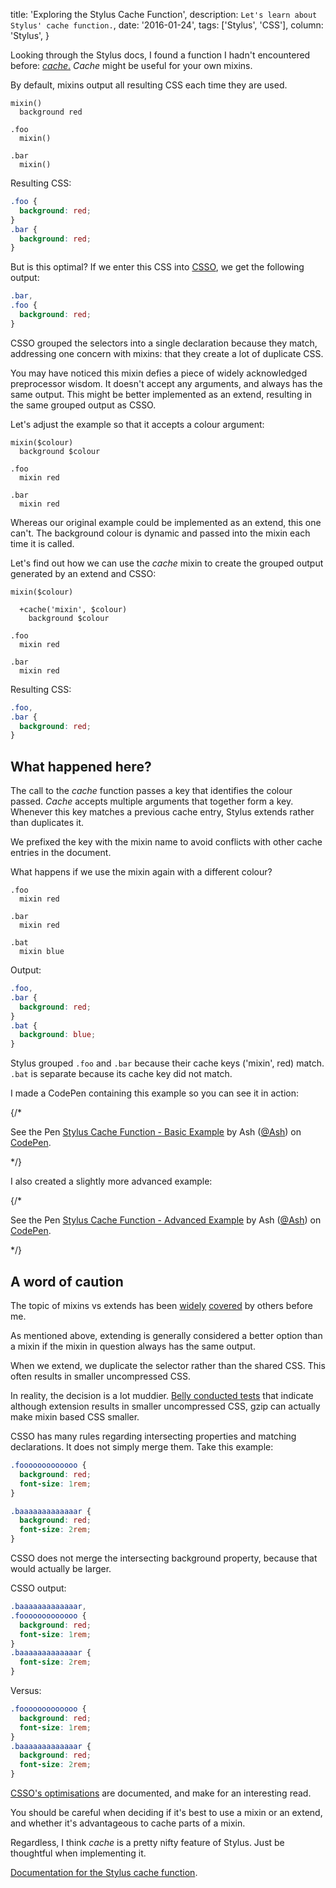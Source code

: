   title: 'Exploring the Stylus Cache Function',
  description: `Let's learn about Stylus' cache function.`,
  date: '2016-01-24',
  tags: ['Stylus', 'CSS'],
  column: 'Stylus',
}

Looking through the Stylus docs, I found a function I hadn't encountered before: [_cache_.](http://stylus-lang.com/docs/bifs.html#cachekeys) _Cache_ might be useful for your own mixins.

By default, mixins output all resulting CSS each time they are used.

```stylus
mixin()
  background red

.foo
  mixin()

.bar
  mixin()
```

Resulting CSS:

```css
.foo {
  background: red;
}
.bar {
  background: red;
}
```

But is this optimal? If we enter this CSS into [CSSO](http://css.github.io/csso/), we get the following output:

```css
.bar,
.foo {
  background: red;
}
```

CSSO grouped the selectors into a single declaration because they match, addressing one concern with mixins: that they create a lot of duplicate CSS.

You may have noticed this mixin defies a piece of widely acknowledged preprocessor wisdom. It doesn't accept any arguments, and always has the same output. This might be better implemented as an extend, resulting in the same grouped output as CSSO.

Let's adjust the example so that it accepts a colour argument:

```stylus
mixin($colour)
  background $colour

.foo
  mixin red

.bar
  mixin red
```

Whereas our original example could be implemented as an extend, this one can't. The background colour is dynamic and passed into the mixin each time it is called.

Let's find out how we can use the _cache_ mixin to create the grouped output generated by an extend and CSSO:

```stylus
mixin($colour)

  +cache('mixin', $colour)
    background $colour

.foo
  mixin red

.bar
  mixin red
```

Resulting CSS:

```css
.foo,
.bar {
  background: red;
}
```

## What happened here?

The call to the _cache_ function passes a key that identifies the colour passed. _Cache_ accepts multiple arguments that together form a key. Whenever this key matches a previous cache entry, Stylus extends rather than duplicates it.

We prefixed the key with the mixin name to avoid conflicts with other cache entries in the document.

What happens if we use the mixin again with a different colour?

```stylus
.foo
  mixin red

.bar
  mixin red

.bat
  mixin blue
```

Output:

```css
.foo,
.bar {
  background: red;
}
.bat {
  background: blue;
}
```

Stylus grouped `.foo` and `.bar` because their cache keys ('mixin', red) match. `.bat` is separate because its cache key did not match.

I made a CodePen containing this example so you can see it in action:

{/* <p data-height="268" data-theme-id="13739" data-slug-hash="BjYrab" data-default-tab="css" data-user="Ash" className='codepen'>See the Pen <a href='http://codepen.io/Ash/pen/BjYrab/'>Stylus Cache Function - Basic Example</a> by Ash (<a href='http://codepen.io/Ash'>@Ash</a>) on <a href='http://codepen.io'>CodePen</a>.</p>
<script async src="//assets.codepen.io/assets/embed/ei.js"></script> */}

I also created a slightly more advanced example:

{/* <p data-height="268" data-theme-id="13739" data-slug-hash="VeQrbG" data-default-tab="css" data-user="Ash" className='codepen'>See the Pen <a href='http://codepen.io/Ash/pen/VeQrbG/'>Stylus Cache Function - Advanced Example</a> by Ash (<a href='http://codepen.io/Ash'>@Ash</a>) on <a href='http://codepen.io'>CodePen</a>.</p>
<script async src="//assets.codepen.io/assets/embed/ei.js"></script> */}

## A word of caution

The topic of mixins vs extends has been [widely](http://csswizardry.com/2014/11/when-to-use-extend-when-to-use-a-mixin/) [covered](http://www.sitepoint.com/avoid-sass-extend/) by others before me.

As mentioned above, extending is generally considered a better option than a mixin if the mixin in question always has the same output.

When we extend, we duplicate the selector rather than the shared CSS. This often results in smaller uncompressed CSS.

In reality, the decision is a lot muddier. [Belly conducted tests](https://tech.bellycard.com/blog/sass-mixins-vs-extends-the-data/) that indicate although extension results in smaller uncompressed CSS, gzip can actually make mixin based CSS smaller.

CSSO has many rules regarding intersecting properties and matching declarations. It does not simply merge them. Take this example:

```css
.fooooooooooooo {
  background: red;
  font-size: 1rem;
}

.baaaaaaaaaaaaar {
  background: red;
  font-size: 2rem;
}
```

CSSO does not merge the intersecting background property, because that would actually be larger.

CSSO output:

```css
.baaaaaaaaaaaaar,
.fooooooooooooo {
  background: red;
  font-size: 1rem;
}
.baaaaaaaaaaaaar {
  font-size: 2rem;
}
```

Versus:

```css
.fooooooooooooo {
  background: red;
  font-size: 1rem;
}
.baaaaaaaaaaaaar {
  background: red;
  font-size: 2rem;
}
```

[CSSO's optimisations](https://github.com/css/csso/blob/master/docs/description/description.en.md#partial-merging-of-blocks) are documented, and make for an interesting read.

You should be careful when deciding if it's best to use a mixin or an extend, and whether it's advantageous to cache parts of a mixin.

Regardless, I think _cache_ is a pretty nifty feature of Stylus. Just be thoughtful when implementing it.

[Documentation for the Stylus cache function](http://stylus-lang.com/docs/bifs.html#cachekeys).
